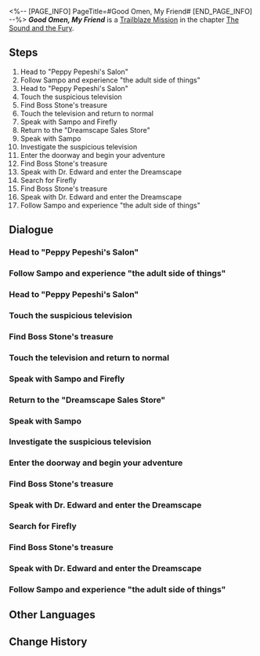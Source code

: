 <%-- [PAGE_INFO]
PageTitle=#Good Omen, My Friend#
[END_PAGE_INFO] --%>
{{Stub|Dialogue, characters, and location(s)}}
{{Mission Infobox
|id            = 1030303
|title         = 
|image         = Mission Good Omen, My Friend.png
|type          = Trailblaze
|event_name    = 
|chapter       = The Sound and the Fury
|requirements  = [[Trailblaze Mission]] ''[[Tales from the Golden Age]]'' completed
|summary       = By chance, you crossed paths with Sampo in Penacony and followed him into what he called the "adult world." After that, he presented you with a not-so-friendly riddle before walking away, and Firefly was nowhere to be found.
|characters    = <!--characters that appear in this mission-->
|startLocation = <!--location as it intially appears on the mission screen-->
|world         = <!--i.e. Penacony-->
|area          = <!--i.e. A Child's Dream-->
|prev          = 
|next          = Gentleness, the Name of Nocturne
|exp           = 600
|credits       = 60000
|stellarJade   = 
|other         = {{Card List|Traveler's Guide*6; Refined Aether*4; Lost Crystal*4|delim=;}}
}}
'''''Good Omen, My Friend''''' is a [[Trailblaze Mission]] in the chapter [[The Sound and the Fury]].

==Steps==
# Head to "Peppy Pepeshi's Salon"
# Follow Sampo and experience "the adult side of things"
# Head to "Peppy Pepeshi's Salon"
# Touch the suspicious television
# Find Boss Stone's treasure
# Touch the television and return to normal
# Speak with Sampo and Firefly
# Return to the "Dreamscape Sales Store"
# Speak with Sampo
# Investigate the suspicious television
# Enter the doorway and begin your adventure
# Find Boss Stone's treasure
# Speak with Dr. Edward and enter the Dreamscape
# Search for Firefly
# Find Boss Stone's treasure
# Speak with Dr. Edward and enter the Dreamscape
# Follow Sampo and experience "the adult side of things"

<!--
==Gameplay Notes==

--><!--
==Trial Character==

-->
==Dialogue==
{{Stub Dialogue}}
===Head to "Peppy Pepeshi's Salon"===
{{Mission Description|type=trailblaze|location=<!--to be added-->|What surprises you most is that your old friend Sampo happens to be in Penacony, too. Firefly doesn't seem to trust him very much, but the ever-friendly and enthusiastic dark-blue gentleman wants to teach you all about the "adult side" of things.<br />According to him, your destination for this journey is a salon named "Peppy Pepeshi's Salon" &mdash; The name must have been intentional.}}
{{Dialogue Start}}
:{{tx}}
{{Dialogue End}}

===Follow Sampo and experience "the adult side of things"===
{{Mission Description|type=trailblaze|location=<!--to be added-->|update|What surprises you most is that your old friend Sampo (okay, maybe friend is a strong word) happens to be in Penacony, too. Firefly doesn't seem to trust him very much, but the ever-friendly and enthusiastic dark-blue gentleman wants to teach you all about the "adult side" of things (in a legal way).<br />Well, you're here now so, it couldn't hurt to try... Right?}}
{{Dialogue Start}}
:{{tx}}
{{Dialogue End}}

===Head to "Peppy Pepeshi's Salon"===
{{Mission Description|type=trailblaze|location=<!--to be added-->|update|What surprises you most is that your old friend Sampo happens to be in Penacony, too. Firefly doesn't seem to trust him very much, but the ever-friendly and enthusiastic dark-blue gentleman wants to teach you all about the "adult side" of things.<br />According to him, your destination for this journey is a salon named "Peppy Pepeshi's Salon" &mdash; The name must have been intentional.}}
{{Dialogue Start}}
:{{tx}}
{{Dialogue End}}

===Touch the suspicious television===
{{Mission Description|type=trailblaze|location=<!--to be added-->|update|What surprises you most is that your old friend Sampo happens to be in Penacony, too. Firefly doesn't seem to trust him very much, but the ever-friendly and enthusiastic dark-blue gentleman wants to teach you all about the "adult side" of things.<br />You're turned away at the door of Peppy Pepeshi's Salon, but the quick-witted Sampo immediately thinks of a back-up plan. However, before this mystery can be unveiled, he entrusted you to collect some materials... from an arcade machine.}}
{{Dialogue Start}}
:{{tx}}
{{Dialogue End}}

===Find Boss Stone's treasure===
{{Mission Description|type=trailblaze|location=<!--to be added-->|update|What surprises you most is that your old friend Sampo happens to be in Penacony, too. Firefly doesn't seem to trust him very much, but the ever-friendly and enthusiastic dark-blue gentleman wants to teach you all about the "adult side" of things.<br />As you touch the mysterious machine, you realize that you've been transformed into a taciturn cartoon character. According to the game story, you will now defeat Boss Stone and confiscate his illegal items.}}
{{Dialogue Start}}
:{{tx}}
{{Dialogue End}}

===Touch the television and return to normal===
{{Mission Description|type=trailblaze|location=<!--to be added-->|update|What surprises you most is that your old friend Sampo happens to be in Penacony, too. Firefly doesn't seem to trust him very much, but the ever-friendly and enthusiastic dark-blue gentleman wants to teach you all about the "adult side" of things.<br />As you touch the mysterious machine, you realize that you've been transformed into a taciturn cartoon character and successfully defeat Boss Stone. Now you must touch the television once more to return to normal.}}
{{Dialogue Start}}
:{{tx}}
{{Dialogue End}}

===Speak with Sampo and Firefly===
{{Mission Description|type=trailblaze|location=<!--to be added-->|update|What surprises you most is that your old friend Sampo happens to be in Penacony, too. Firefly doesn't seem to trust him very much, but the ever-friendly and enthusiastic dark-blue gentleman wants to teach you all about the "adult side" of things.<br />You successfully collected the mysterious materials that Sampo needed. It is time to experience this thing that he calls: "true entertainment."}}
{{Dialogue Start}}
:{{tx}}
{{Dialogue End}}

===Return to the "Dreamscape Sales Store"===
{{Mission Description|type=trailblaze|location=<!--to be added-->|update|What surprises you most is that your old friend Sampo happens to be in Penacony, too. Firefly doesn't seem to trust him very much, but the ever-friendly and enthusiastic dark-blue gentleman wants to teach you all about the "adult side" of things.<br />Though he has not said where you are headed, you are confident that this route leads to the "Dreamscape Sales Store."}}
{{Dialogue Start}}
:{{tx}}
{{Dialogue End}}

===Speak with Sampo===
{{Dialogue Start}}
:{{tx}}
{{Dialogue End}}

===Investigate the suspicious television===
{{Mission Description|type=trailblaze|location=<!--to be added-->|update|What surprises you most is that your old friend Sampo happens to be in Penacony, too. Firefly doesn't seem to trust him very much, but the ever-friendly and enthusiastic dark-blue gentleman wants to teach you all about the "adult side" of things.<br />You're turned away at the door of Peppy Pepeshi's Salon, but the quick-witted Sampo immediately thinks of a back-up plan. However, before this mystery can be unveiled, he entrusted you to collect some materials... from an arcade machine.}}
{{Dialogue Start}}
:{{tx}}
{{Dialogue End}}

===Enter the doorway and begin your adventure===
{{Mission Description|type=trailblaze|location=<!--to be added-->|update|What surprises you most is that your old friend Sampo happens to be in Penacony, too. Firefly doesn't seem to trust him very much, but the ever-friendly and enthusiastic dark-blue gentleman wants you to learn all about what the adult world is.<br />After you touched the mysterious machine, you realize that you've been transformed into a taciturn cartoon character. According to the game's setting, you now must enter the doorway and begin a great adventure.}}
{{Dialogue Start}}
:{{tx}}
{{Dialogue End}}

===Find Boss Stone's treasure===
{{Mission Description|type=trailblaze|location=<!--to be added-->|update|What surprises you most is that your old friend Sampo happens to be in Penacony, too. Firefly doesn't seem to trust him very much, but the ever-friendly and enthusiastic dark-blue gentleman wants to teach you all about the "adult side" of things.<br />As you touch the mysterious machine, you realize that you've been transformed into a taciturn cartoon character. According to the game story, you will now defeat Boss Stone and confiscate his illegal items.}}
{{Dialogue Start}}
:{{tx}}
{{Dialogue End}}

===Speak with Dr. Edward and enter the Dreamscape===
{{Mission Description|type=trailblaze|location=<!--to be added-->|update|Sampo has led you back to the Dreamscape Sales Store and confessed to Dr. Edward the service reserved for regular customers (why didn't he say this earlier?), then ordered a customized dream bubble for you to experience.<br />Though you have no idea what he is up to, your instincts fear that what you're about to experience is going to be... beyond your imagination.}}
{{Dialogue Start}}
:{{tx}}
{{Dialogue End}}

===Search for Firefly===
{{Mission Description|type=trailblaze|location=<!--to be added-->|update|Sampo's previously relaxed and joyous attitude suddenly drops to a serious and stern tone as he warns you that there is something abnormal about Firefly's origin. After spouting a series of confusing but upsetting metaphors, he turns on his heel and leaves. At this moment, you realize that Firefly, who had been following you like a shadow, is suddenly nowhere to be seen.<br />First things first, you must find Firefly, ensure her safety, and get an explanation.}}
{{Dialogue Start}}
:{{tx}}
{{Dialogue End}}

===Find Boss Stone's treasure===
{{Mission Description|type=trailblaze|location=<!--to be added-->|update|What surprises you most is that your old friend Sampo happens to be in Penacony, too. Firefly doesn't seem to trust him very much, but the ever-friendly and enthusiastic dark-blue gentleman wants to teach you all about the "adult side" of things.<br />As you touch the mysterious machine, you realize that you've been transformed into a taciturn cartoon character. According to the game story, you will now defeat Boss Stone and confiscate his illegal items.}}
{{Dialogue Start}}
:{{tx}}
{{Dialogue End}}

===Speak with Dr. Edward and enter the Dreamscape===
{{Mission Description|type=trailblaze|location=<!--to be added-->|update|Sampo has led you back to the Dreamscape Sales Store and confessed to Dr. Edward the service reserved for regular customers (why didn't he say this earlier?), then ordered a customized dream bubble for you to experience.<br />Though you have no idea what he is up to, your instincts fear that what you're about to experience is going to be... beyond your imagination.}}
{{Dialogue Start}}
:{{tx}}
{{Dialogue End}}

===Follow Sampo and experience "the adult side of things"===
{{Mission Description|type=trailblaze|location=<!--to be added-->|update|What surprises you most is that your old friend Sampo (okay, maybe friend is a strong word) happens to be in Penacony, too. Firefly doesn't seem to trust him very much, but the ever-friendly and enthusiastic dark-blue gentleman wants to teach you all about the "adult side" of things (in a legal way).<br />Well, you're here now so, it couldn't hurt to try... Right?}}
{{Dialogue Start}}
:{{tx}}
{{Dialogue End}}

==Other Languages==
{{Other Languages
|en   = Good Omen, My Friend
|zhs  = 好兆头，我的朋友
|zht  = 好兆頭，我的朋友
|ja   = グッドオーメンズ、マイフレンド
|ko   = 좋은 징조야, 친구
|es   = Buena suerte, amigo
|fr   = Oiseau de bon augure
|ru   = Благое знамение, мой друг
|th   = เป็นลางดีนะ เพื่อน
|vi   = Điều May Mắn, Bạn Của Tôi
|de   = Gutes Omen, mein Freund
|id   = Pertanda Baik, Temanku
|pt   = Bom Presságio, {{MC|f=Amigona|m=Amigão}}
}}

==Change History==
{{Change History|2.0}}
